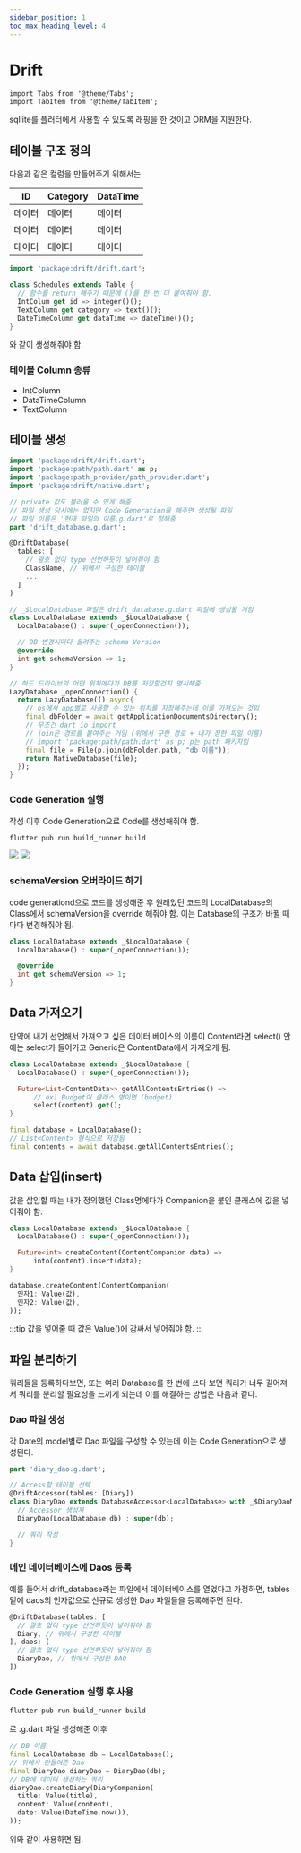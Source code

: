 ```yaml
---
sidebar_position: 1
toc_max_heading_level: 4
---
```


# Drift

```mdx-code-block
import Tabs from '@theme/Tabs';
import TabItem from '@theme/TabItem';
```

sqllite를 플러터에서 사용할 수 있도록 래핑을 한 것이고 ORM을 지원한다.

## 테이블 구조 정의

다음과 같은 컬럼을 만들어주기 위해서는 

|ID|Category|DataTime|
|--|--------|--------|
|데이터|데이터|데이터|
|데이터|데이터|데이터|
|데이터|데이터|데이터|

```dart
import 'package:drift/drift.dart';

class Schedules extends Table {
  // 함수를 return 해주기 때문에 ()를 한 번 더 붙여줘야 함.
  IntColum get id => integer()();
  TextColumn get category => text()();
  DateTimeColumn get dataTime => dateTime()();
}
```

와 같이 생성해줘야 함.

### 테이블 Column 종류
- IntColumn
- DataTimeColumn
- TextColumn

## 테이블 생성

```dart
import 'package:drift/drift.dart';
import 'package:path/path.dart' as p;
import 'package:path_provider/path_provider.dart';
import 'package:drift/native.dart';

// private 값도 불러올 수 있게 해줌
// 파일 생성 당시에는 없지만 Code Generation을 해주면 생성될 파일
// 파일 이름은 '현재 파일의 이름.g.dart'로 정해줌
part 'drift_database.g.dart';

@DriftDatabase(
  tables: [
    // 괄호 없이 type 선언하듯이 넣어줘야 함
    ClassName, // 위에서 구성한 테이블
    ...
  ]
)

// _$LocalDatabase 파일은 drift_database.g.dart 파일에 생성될 거임
class LocalDatabase extends _$LocalDatabase {
  LocalDatabase() : super(_openConnection());

  // DB 변경시마다 올려주는 schema Version 
  @override
  int get schemaVersion => 1;
}

// 하드 드라이브의 어떤 위치에다가 DB를 저장할건지 명시해줌
LazyDatabase _openConnection() {
  return LazyDatabase(() async{
    // os에서 app별로 사용할 수 있는 위치를 지정해주는데 이를 가져오는 것임
    final dbFolder = await getApplicationDocumentsDirectory();
    // 무조건 dart io import
    // join은 경로를 붙여주는 거임 (위에서 구한 경로 + 내가 정한 파일 이름)
    // import 'package:path/path.dart' as p; p는 path 패키지임
    final file = File(p.join(dbFolder.path, "db 이름")); 
    return NativeDatabase(file);
  });
}
```

### Code Generation 실행
작성 이후 Code Generation으로 Code를 생성해줘야 함.


<Tabs>
  <TabItem value="명령어">

```bash
flutter pub run build_runner build
```

  </TabItem>
  <TabItem value="실행 전">
    <img src={require("./img/drift/code_generation_before.png").default}/>
  </TabItem>
  <TabItem value="실행 후">
    <img src={require("./img/drift/code_generation_after.png").default}/>
  </TabItem>
</Tabs>

### schemaVersion 오버라이드 하기
code generationd으로 코드를 생성해준 후 원래있던 코드의 LocalDatabase의 Class에서 schemaVersion을 override 해줘야 함. 이는 Database의 구조가 바뀔 때마다 변경해줘야 됨.
```dart
class LocalDatabase extends _$LocalDatabase {
  LocalDatabase() : super(_openConnection());

  @override
  int get schemaVersion => 1;
}
```

## Data 가져오기 

만약에 내가 선언해서 가져오고 싶은 데이터 베이스의 이름이 Content라면 select() 안에는 select가 들어가고 Generic은 ContentData에서 가져오게 됨.

<Tabs>
  <TabItem value="선언">

```dart
class LocalDatabase extends _$LocalDatabase {
  LocalDatabase() : super(_openConnection());

  Future<List<ContentData>> getAllContentsEntries() =>
      // ex) Budget이 클래스 명이면 (budget)
      select(content).get(); 
}
```
    
  </TabItem>
  <TabItem value="사용">

```dart
final database = LocalDatabase();
// List<Content> 형식으로 저장됨
final contents = await database.getAllContentsEntries(); 
```
    
  </TabItem>
</Tabs>


## Data 삽입(insert)
값을 삽입할 때는 내가 정의했던 Class명에다가 Companion을 붙인 클래스에 값을 넣어줘야 함.

<Tabs>
  <TabItem value="선언">

```dart
class LocalDatabase extends _$LocalDatabase {
  LocalDatabase() : super(_openConnection());

  Future<int> createContent(ContentCompanion data) =>
      into(content).insert(data);
}
```
    
  </TabItem>
  <TabItem value="사용">

```dart
database.createContent(ContentCompanion(
  인자1: Value(값),
  인자2: Value(값),
));
```
:::tip
값을 넣어줄 때 값은 Value()에 감싸서 넣어줘야 함.
:::

  </TabItem>
</Tabs>


## 파일 분리하기 
쿼리들을 등록하다보면, 또는 여러 Database를 한 번에 쓰다 보면 쿼리가 너무 길어져서 쿼리를 분리할 필요성을 느끼게 되는데 이를 해결하는 방법은 다음과 같다.

### Dao 파일 생성
각 Date의 model별로 Dao 파일을 구성할 수 있는데 이는 Code Generation으로 생성된다.
```dart title='DiaryDao class'
part 'diary_dao.g.dart';

// Access할 테이블 선택
@DriftAccessor(tables: [Diary])
class DiaryDao extends DatabaseAccessor<LocalDatabase> with _$DiaryDaoMixin {
  // Accessor 생성자
  DiaryDao(LocalDatabase db) : super(db);

  // 쿼리 작성
}
```

### 메인 데이터베이스에 Daos 등록
예를 들어서 drift_database라는 파일에서 데이터베이스를 열었다고 가정하면, tables 밑에 daos의 인자값으로 신규로 생성한 Dao 파일들을 등록해주면 된다. 
```dart
@DriftDatabase(tables: [
  // 괄호 없이 type 선언하듯이 넣어줘야 함
  Diary, // 위에서 구성한 테이블
], daos: [
  // 괄호 없이 type 선언하듯이 넣어줘야 함
  DiaryDao, // 위에서 구성한 DAO
])
```

### Code Generation 실행 후 사용

```bash
flutter pub run build_runner build
```
로 .g.dart 파일 생성해준 이후 
```dart
// DB 이름
final LocalDatabase db = LocalDatabase();
// 위에서 만들어준 Dao 
final DiaryDao diaryDao = DiaryDao(db);
// DB에 데이터 생성하는 쿼리 
diaryDao.createDiary(DiaryCompanion(
  title: Value(title),
  content: Value(content),
  date: Value(DateTime.now()),
));
```
위와 같이 사용하면 됨.

